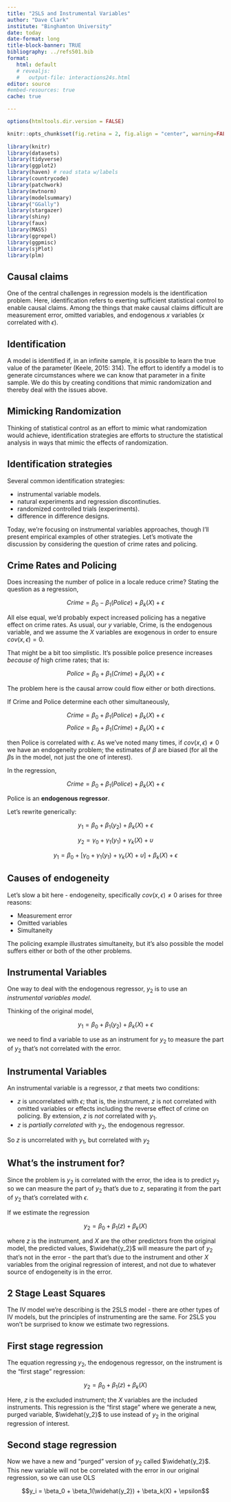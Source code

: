 ```yaml
---
title: "2SLS and Instrumental Variables"
author: "Dave Clark"
institute: "Binghamton University"
date: today
date-format: long
title-block-banner: TRUE
bibliography: ../refs501.bib
format: 
   html: default
   # revealjs:
   #   output-file: interactions24s.html
editor: source
#embed-resources: true
cache: true

---
```


<!-- render 2 types at same time; terminal "quarto render file.qmd" -->
<!-- https://quarto.org/docs/output-formats/html-multi-format.html -->

<!-- tables, smaller font and striping -->
<style>
table, th, td {
    font-size: 18px;
}
tr:nth-child(odd) {
  background-color: # f2f2f2;
}
</style>

<!-- <script src="https://cdn.jsdelivr.net/gh/ncase/nutshell/nutshell.js"></script> -->

```r
options(htmltools.dir.version = FALSE)

knitr::opts_chunk$set(fig.retina = 2, fig.align = "center", warning=FALSE, error=FALSE, message=FALSE) 
  
library(knitr)
library(datasets)
library(tidyverse)
library(ggplot2)
library(haven) # read stata w/labels
library(countrycode)
library(patchwork)
library(mvtnorm)
library(modelsummary)
library("GGally")
library(stargazer)
library(shiny)
library(faux)
library(MASS)
library(ggrepel)
library(ggpmisc)
library(sjPlot)
library(plm)


```


## Causal claims

One of the central challenges in regression models  is the identification problem. Here, identification refers to exerting sufficient statistical control to enable causal claims. Among the things that make causal claims difficult are measurement error, omitted variables, and endogenous $x$ variables ($x$ correlated with $\epsilon$).


## Identification

A model is identified if, in an infinite sample, it is possible to learn the true value of the parameter (Keele, 2015: 314). The effort to identify a model is to generate circumstances where we can know that parameter in a finite sample. We do this by creating conditions that mimic randomization and thereby deal with the issues above.



## Mimicking Randomization

Thinking of statistical control as an effort to mimic what randomization would achieve, identification strategies are efforts to structure the statistical analysis in ways that mimic the effects of randomization.


## Identification strategies

Several common identification strategies:


  - instrumental variable models.
  - natural experiments and regression discontinuties.
  - randomized controlled trials (experiments).
  - difference in difference designs.


Today, we're focusing on instrumental variables approaches, though I'll present empirical examples of other strategies. Let's motivate the discussion by considering the question of crime rates and policing. 




## Crime Rates and Policing

Does increasing the number of police in a locale reduce crime? Stating the question as a regression, 

$$ Crime = \beta_0 - \beta_1(Police) + \beta_k(X) + \epsilon$$

All else equal, we'd probably expect increased policing has a negative effect on crime rates. As usual, our $y$ variable, Crime, is the endogenous variable, and we assume the $X$ variables are exogenous in order to ensure $cov(x,\epsilon) = 0$. 



That might be a bit too simplistic. It's possible police presence increases *because of* high crime rates; that is: 

$$ Police = \beta_0 + \beta_1(Crime) + \beta_k(X) + \epsilon$$

The problem here is the causal arrow could flow either or both directions. 




If Crime and Police determine each other simultaneously,

$$ Crime = \beta_0 + \beta_1(Police) + \beta_k(X) + \epsilon$$
$$ Police = \beta_0 + \beta_1(Crime) + \beta_k(X) + \epsilon$$

then Police is correlated with $\epsilon$. As we've noted many times, if $cov(x,\epsilon) \neq 0$ we have an endogeneity problem; the estimates of $\beta$ are biased (for all the $\beta$s in the model, not just the one of interest).



In the regression, 

$$ Crime = \beta_0 + \beta_1(Police) + \beta_k(X) + \epsilon$$

Police is an **endogenous regressor**. 


Let's rewrite generically:

$$ y_1 = \beta_0 + \beta_1(y_2) + \beta_k(X) + \epsilon$$

$$ y_2 = \gamma_0 + \gamma_1(y_1) + \gamma_k(X) + \upsilon$$

$$ y_1 = \beta_0 + [\gamma_0 + \gamma_1(y_1) + \gamma_k(X) + \upsilon] + \beta_k(X) + \epsilon$$




## Causes of endogeneity 

Let's slow a bit here - endogeneity, specifically $cov(x,\epsilon) \neq 0$ arises for three reasons: 

  - Measurement error
  - Omitted variables
  - Simultaneity


The policing example illustrates simultaneity, but it's also possible the model suffers either or both of the other problems. 



## Instrumental Variables

One way to deal with the endogenous regressor, $y_2$  is to use an *instrumental variables model*.

Thinking of the original model, 

$$ y_1 = \beta_0 + \beta_1(y_2) + \beta_k(X) + \epsilon$$

we need to find a variable to use as an instrument for $y_2$ to measure the part of $y_2$ that's not correlated with the error. 



## Instrumental Variables

An instrumental variable is a regressor, $z$ that meets two conditions:

  - $z$ is uncorrelated with $\epsilon$; that is, the instrument, $z$ is not correlated with omitted variables or effects including the reverse effect of crime on policing. By extension, $z$ is *not* correlated with $y_1$.
  - $z$ is *partially correlated* with $y_2$, the endogenous regressor.


So $z$ is uncorrelated with $y_1$, but correlated with $y_2$

 

## What's the instrument for?

Since the problem is $y_2$ is correlated with the error, the idea is to predict $y_2$ so we can measure the part of $y_2$ that's due to $z$, separating it from the part of $y_2$ that's correlated with $\epsilon$. 

If we estimate the regression 

$$ y_2 = \beta_0 + \beta_1(z) + \beta_k(X) $$

where $z$ is the instrument, and $X$ are the other predictors from the original model, the predicted values, $\widehat{y_2}$ will measure the part of $y_2$ that's not in the error - the part that's due to the instrument and other $X$ variables from the original regression of interest, and not due to whatever source of endogeneity is in the error. 



## 2 Stage Least Squares

The IV model we're describing is the 2SLS model - there are other types of IV models, but the principles of instrumenting are the same. For 2SLS you won't be surprised to know we estimate two regressions. 


## First stage regression 

The equation regressing $y_2$, the endogenous regressor, on the instrument is the "first stage" regression:

$$ y_2 = \beta_0 + \beta_1(z) + \beta_k(X) $$


Here, $z$ is the excluded instrument; the $X$ variables are the included instruments. This regression is the "first stage" where we generate a new, purged variable, $\widehat{y_2}$ to use instead of $y_2$ in the original regression of interest. 


## Second stage regression

Now  we have  a new and "purged" version of $y_2$ called $\widehat{y_2}$. This new variable will not be correlated with the error in our original regression, so we can use OLS 

$$y_i = \beta_0 + \beta_1(\widehat{y_2}) + \beta_k(X) + \epsilon$$


<!-- ## References -->

<!-- ::: {#refs} -->
<!-- ::: -->
